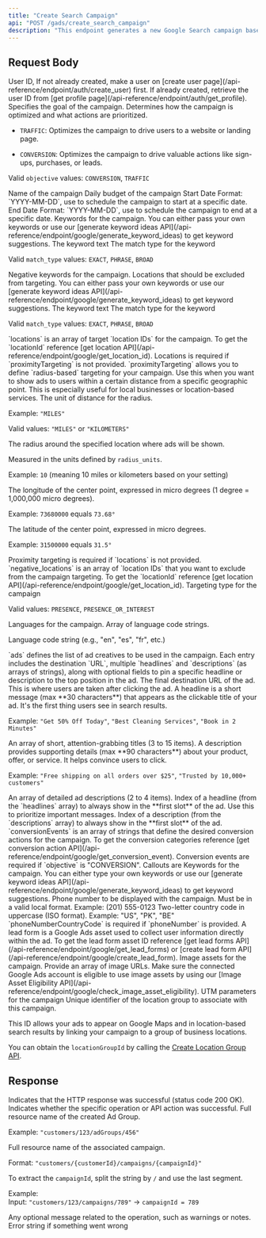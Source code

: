 ```yaml
---
title: "Create Search Campaign"
api: "POST /gads/create_search_campaign"
description: "This endpoint generates a new Google Search campaign based on the selected objective. You can choose between driving website traffic or generating conversions such as sign-ups, purchases, or lead submissions. The campaign setup includes all necessary details like targeting locations, ad creatives, daily budget, keywords, and optimization preferences to control how and where your ads are delivered."
---
```


## Request Body

<ParamField body="userId" type="string" required>
User ID, If not already created, make a user on [create user
page](/api-reference/endpoint/auth/create_user) first. If already created,
retrieve the user ID from [get profile
page](/api-reference/endpoint/auth/get_profile).
</ParamField>

<ParamField body="objective" type="string" required>
Specifies the goal of the campaign. Determines how the campaign is optimized and what actions are prioritized.

- `TRAFFIC`: Optimizes the campaign to drive users to a website or landing page.

- `CONVERSION`: Optimizes the campaign to drive valuable actions like sign-ups, purchases, or leads.


Valid `objective` values: `CONVERSION`, `TRAFFIC`

</ParamField>

<ParamField body="campaignName" type="string" required>
Name of the campaign
</ParamField>

<ParamField body="dailyBudget" type="string" required>
Daily budget of the campaign
</ParamField>



<ParamField body="startDate" type="string" required>
Start Date Format: `YYYY-MM-DD`, use to schedule the campaign to start at a specific date.
</ParamField>

<ParamField body="endDate" type="string">
End Date Format: `YYYY-MM-DD`, use to schedule the campaign to end at a specific date.
</ParamField>

<ParamField body="keywords" type="object[]" required>
Keywords for the campaign. You can either pass your own keywords or use our [generate keyword ideas API](/api-reference/endpoint/google/generate_keyword_ideas) to get keyword suggestions.

<Expandable title="Keyword Object">
<ParamField body="text" type="string" required>
The keyword text
</ParamField>

<ParamField body="match_type" type="string" required>
The match type for the keyword

Valid `match_type` values: `EXACT`, `PHRASE`, `BROAD`

</ParamField>
</Expandable>
</ParamField>



<ParamField body="negativeKeywords" type="object[]">
Negative keywords for the campaign. Locations that should be excluded from targeting. You can either pass your own keywords or use our [generate keyword ideas API](/api-reference/endpoint/google/generate_keyword_ideas) to get keyword suggestions.

<Expandable title="Negative Keyword Object">
<ParamField body="text" type="string" required>
The keyword text
</ParamField>

<ParamField body="match_type" type="string" required>
The match type for the keyword

Valid `match_type` values: `EXACT`, `PHRASE`, `BROAD`

</ParamField>
</Expandable>
</ParamField>

<ParamField body="locations" type="string[]" required>
`locations` is an array of target `location IDs` for the campaign. To get the `locationId` reference [get location API](/api-reference/endpoint/google/get_location_id).
<Note>
Locations is required if `proximityTargeting` is not provided.
</Note>
</ParamField>

<ParamField body="proximityTargeting" type="object[]">
`proximityTargeting` allows you to define `radius-based` targeting for your campaign. Use this when you want to show ads to users within a certain distance from a specific geographic point. This is especially useful for local businesses or location-based services.


<Expandable title="Proximity Targeting Object">
<ParamField body="radius_units" type="string" required>
The unit of distance for the radius.  

Example: `"MILES"`

Valid values: `"MILES"` or `"KILOMETERS"`  
</ParamField>

<ParamField body="radius" type="number" required>
The radius around the specified location where ads will be shown.  

Measured in the units defined by `radius_units`.  

Example: `10` (meaning 10 miles or kilometers based on your setting)
</ParamField>

<ParamField body="longitude_in_micro_degrees" type="number" required>
The longitude of the center point, expressed in micro degrees (1 degree = 1,000,000 micro degrees).  

Example: `73680000` equals `73.68°`
</ParamField>

<ParamField body="latitude_in_micro_degrees" type="number" required>
The latitude of the center point, expressed in micro degrees.  

Example: `31500000` equals `31.5°`
</ParamField>
</Expandable>

<Note>
Proximity targeting is required if `locations` is not provided.
</Note>
</ParamField>

<ParamField body="negativeLocations" type="string[]">
`negative_locations` is an array of `location IDs` that you want to exclude from the campaign targeting. To get the `locationId` reference [get location API](/api-reference/endpoint/google/get_location_id).
</ParamField>

<ParamField body="geo_target_type" type="string" default="PRESENCE">
Targeting type for the campaign

Valid values: `PRESENCE`, `PRESENCE_OR_INTEREST`
</ParamField>


<ParamField body="languages" type="string[]">
Languages for the campaign. Array of language code strings.

Language code string (e.g., "en", "es", "fr", etc.)
</ParamField>

<ParamField body="ads" type="object[]">
`ads` defines the list of ad creatives to be used in the campaign. Each entry includes the destination `URL`, multiple `headlines` and `descriptions` (as arrays of strings), along with optional fields to pin a specific headline or description to the top position in the ad.

<Expandable title="Ads Object">
<ParamField body="url" type="string" required>
The final destination URL of the ad. This is where users are taken after clicking the ad.
</ParamField>

<ParamField body="headlines" type="string[]" required>
A headline is a short message (max **30 characters**) that appears as the clickable title of your ad. It's the first thing users see in search results.  

Example: `"Get 50% Off Today"`, `"Best Cleaning Services"`, `"Book in 2 Minutes"`

<Note>
An array of short, attention-grabbing titles (3 to 15 items).  
</Note>
</ParamField>

<ParamField body="descriptions" type="string[]" required>
A description provides supporting details (max **90 characters**) about your product, offer, or service. It helps convince users to click.  

Example: `"Free shipping on all orders over $25"`, `"Trusted by 10,000+ customers"`

<Note>
An array of detailed ad descriptions (2 to 4 items).  
</Note>
</ParamField>

<ParamField body="headlineIndexToPinFirstSlot" type="number">
Index of a headline (from the `headlines` array) to always show in the **first slot** of the ad. Use this to prioritize important messages.

</ParamField>

<ParamField body="descriptionIndexToPinFirstSlot" type="number">
Index of a description (from the `descriptions` array) to always show in the **first slot** of the ad.
</ParamField>
</Expandable>
</ParamField>

<ParamField body="conversionEvents" type="string[]">
`conversionEvents` is an array of strings that define the desired conversion actions for the campaign. To get the conversion categories reference [get conversion action API](/api-reference/endpoint/google/get_conversion_event).

<Note>
Conversion events are required if `objective` is "CONVERSION".
</Note>

</ParamField>

<ParamField body="callouts" type="string[]">
Callouts are Keywords for the campaign. You can either type your own keywords or use our [generate keyword ideas API](/api-reference/endpoint/google/generate_keyword_ideas) to get keyword suggestions.
</ParamField>

<ParamField body="phoneNumber" type="string">
Phone number to be displayed with the campaign. Must be in a valid local format.  
Example: (201) 555-0123
</ParamField>

<ParamField body="phoneNumberCountryCode" type="string">
Two-letter country code in uppercase (ISO format).  
Example: "US", "PK", "BE"

<Note>
`phoneNumberCountryCode` is required if `phoneNumber` is provided.
</Note>
</ParamField>



<ParamField body="leadFormAssetId" type="string">
A lead form is a Google Ads asset used to collect user information directly within the ad.
To get the lead form asset ID reference [get lead forms API](/api-reference/endpoint/google/get_lead_forms) or [create lead form API](/api-reference/endpoint/google/create_lead_form).

</ParamField>



<ParamField body="images" type="string[]">
Image assets for the campaign. Provide an array of image URLs. Make sure the connected Google Ads account is eligible to use image assets by using our [Image Asset Eligibility API](/api-reference/endpoint/google/check_image_asset_eligibility).
</ParamField>


<ParamField body="tracking_url_template" type="string">
UTM parameters for the campaign
</ParamField>

<ParamField body="locationGroupId" type="string">
Unique identifier of the location group to associate with this campaign.  

This ID allows your ads to appear on Google Maps and in location-based search results by linking your campaign to a group of business locations.  

You can obtain the `locationGroupId` by calling the [Create Location Group API](/api-reference/endpoint/google/create_location_group).
</ParamField>









## Response

<ResponseField name="success" type="boolean">
Indicates that the HTTP response was successful (status code 200 OK).
</ResponseField>


<ResponseField name="results" type="object">
<Expandable title="Results Object">
<ResponseField name="success" type="boolean">
Indicates whether the specific operation or API action was successful.
</ResponseField>

<ResponseField name="adGroupResourceName" type="string">
Full resource name of the created Ad Group.  

Example: `"customers/123/adGroups/456"`
</ResponseField>

<ResponseField name="campaignResourceName" type="string">
Full resource name of the associated campaign.  

Format: `"customers/{customerId}/campaigns/{campaignId}"`  

To extract the `campaignId`, split the string by `/` and use the last segment.  

Example:  
Input: `"customers/123/campaigns/789"` → `campaignId = 789`
</ResponseField>

<ResponseField name="additionalMessage" type="string">
Any optional message related to the operation, such as warnings or notes.

</ResponseField>


<ResponseField name="error" type="string">
Error string if something went wrong
</ResponseField>
</Expandable>
</ResponseField>